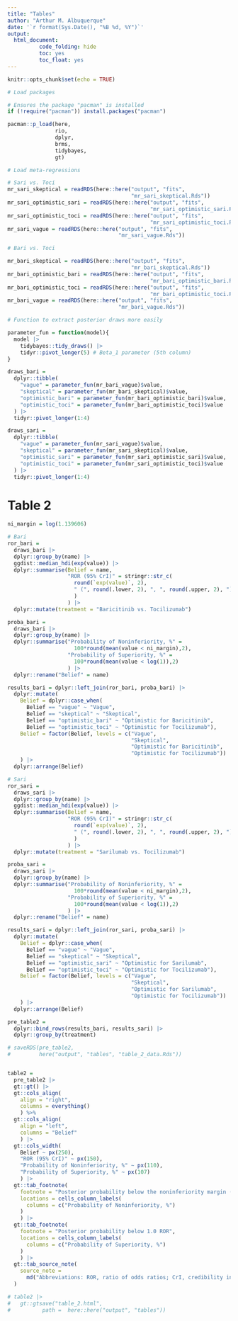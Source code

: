 ```yaml
---
title: "Tables"
author: "Arthur M. Albuquerque"
date: '`r format(Sys.Date(), "%B %d, %Y")`'
output: 
  html_document:
          code_folding: hide
          toc: yes
          toc_float: yes
---
```


```r
knitr::opts_chunk$set(echo = TRUE)
```

```r
# Load packages

# Ensures the package "pacman" is installed
if (!require("pacman")) install.packages("pacman")

pacman::p_load(here,
               rio,
               dplyr,
               brms,
               tidybayes,
               gt)

# Load meta-regressions

# Sari vs. Toci
mr_sari_skeptical = readRDS(here::here("output", "fits",
                                       "mr_sari_skeptical.Rds"))
mr_sari_optimistic_sari = readRDS(here::here("output", "fits",
                                             "mr_sari_optimistic_sari.Rds"))
mr_sari_optimistic_toci = readRDS(here::here("output", "fits",
                                             "mr_sari_optimistic_toci.Rds"))
mr_sari_vague = readRDS(here::here("output", "fits",
                                   "mr_sari_vague.Rds"))

# Bari vs. Toci

mr_bari_skeptical = readRDS(here::here("output", "fits",
                                       "mr_bari_skeptical.Rds"))
mr_bari_optimistic_bari = readRDS(here::here("output", "fits",
                                             "mr_bari_optimistic_bari.Rds"))
mr_bari_optimistic_toci = readRDS(here::here("output", "fits",
                                             "mr_bari_optimistic_toci.Rds"))
mr_bari_vague = readRDS(here::here("output", "fits",
                                   "mr_bari_vague.Rds"))

```

```r
# Function to extract posterior draws more easily

parameter_fun = function(model){
  model |>
    tidybayes::tidy_draws() |>
    tidyr::pivot_longer(5) # Beta_1 parameter (5th column)
}

draws_bari =
  dplyr::tibble(
    "vague" = parameter_fun(mr_bari_vague)$value,
    "skeptical" = parameter_fun(mr_bari_skeptical)$value,
    "optimistic_bari" = parameter_fun(mr_bari_optimistic_bari)$value,
    "optimistic_toci" = parameter_fun(mr_bari_optimistic_toci)$value
  ) |> 
  tidyr::pivot_longer(1:4)

draws_sari =
  dplyr::tibble(
    "vague" = parameter_fun(mr_sari_vague)$value,
    "skeptical" = parameter_fun(mr_sari_skeptical)$value,
    "optimistic_sari" = parameter_fun(mr_sari_optimistic_sari)$value,
    "optimistic_toci" = parameter_fun(mr_sari_optimistic_toci)$value
  ) |> 
  tidyr::pivot_longer(1:4)
```


# Table 2

```r
ni_margin = log(1.139606)

# Bari
ror_bari = 
  draws_bari |> 
  dplyr::group_by(name) |> 
  ggdist::median_hdi(exp(value)) |> 
  dplyr::summarise(Belief = name,
                   "ROR (95% CrI)" = stringr::str_c(
                     round(`exp(value)`, 2),
                     " (", round(.lower, 2), ", ", round(.upper, 2), ")"
                     )
                   ) |> 
  dplyr::mutate(treatment = "Baricitinib vs. Tocilizumab")

proba_bari =
  draws_bari |> 
  dplyr::group_by(name) |> 
  dplyr::summarise("Probability of Noninferiority, %" =
                     100*round(mean(value < ni_margin),2),
                   "Probability of Superiority, %" =
                     100*round(mean(value < log(1)),2)
                   ) |> 
  dplyr::rename("Belief" = name)

results_bari = dplyr::left_join(ror_bari, proba_bari) |> 
  dplyr::mutate(
    Belief = dplyr::case_when(
      Belief == "vague" ~ "Vague",
      Belief == "skeptical" ~ "Skeptical",
      Belief == "optimistic_bari" ~ "Optimistic for Baricitinib",
      Belief == "optimistic_toci" ~ "Optimistic for Tocilizumab"),
    Belief = factor(Belief, levels = c("Vague",
                                       "Skeptical",
                                       "Optimistic for Baricitinib",
                                       "Optimistic for Tocilizumab"))
    ) |> 
  dplyr::arrange(Belief)

# Sari
ror_sari = 
  draws_sari |> 
  dplyr::group_by(name) |> 
  ggdist::median_hdi(exp(value)) |> 
  dplyr::summarise(Belief = name,
                   "ROR (95% CrI)" = stringr::str_c(
                     round(`exp(value)`, 2),
                     " (", round(.lower, 2), ", ", round(.upper, 2), ")"
                     )
                   ) |> 
  dplyr::mutate(treatment = "Sarilumab vs. Tocilizumab")

proba_sari =
  draws_sari |> 
  dplyr::group_by(name) |> 
  dplyr::summarise("Probability of Noninferiority, %" =
                     100*round(mean(value < ni_margin),2),
                   "Probability of Superiority, %" =
                     100*round(mean(value < log(1)),2)
                   ) |> 
  dplyr::rename("Belief" = name)

results_sari = dplyr::left_join(ror_sari, proba_sari) |> 
  dplyr::mutate(
    Belief = dplyr::case_when(
      Belief == "vague" ~ "Vague",
      Belief == "skeptical" ~ "Skeptical",
      Belief == "optimistic_sari" ~ "Optimistic for Sarilumab",
      Belief == "optimistic_toci" ~ "Optimistic for Tocilizumab"),
    Belief = factor(Belief, levels = c("Vague",
                                       "Skeptical",
                                       "Optimistic for Sarilumab",
                                       "Optimistic for Tocilizumab"))
    ) |> 
  dplyr::arrange(Belief)

pre_table2 = 
  dplyr::bind_rows(results_bari, results_sari) |> 
  dplyr::group_by(treatment)

# saveRDS(pre_table2,
#         here("output", "tables", "table_2_data.Rds"))


table2 = 
  pre_table2 |> 
  gt::gt() |> 
  gt::cols_align(
    align = "right",
    columns = everything()
    ) %>%
  gt::cols_align(
    align = "left",
    columns = "Belief"
    ) |> 
  gt::cols_width(
    Belief ~ px(250),
    "ROR (95% CrI)" ~ px(150),
    "Probability of Noninferiority, %" ~ px(110),
    "Probability of Superiority, %" ~ px(107)
    ) |> 
  gt::tab_footnote(
    footnote = "Posterior probability below the noninferiority margin (1.14 ROR)",
    locations = cells_column_labels(
      columns = c("Probability of Noninferiority, %")
    )
    ) |> 
  gt::tab_footnote(
    footnote = "Posterior probability below 1.0 ROR",
    locations = cells_column_labels(
      columns = c("Probability of Superiority, %")
    )
    ) |> 
  gt::tab_source_note(
    source_note =
      md("Abbreviations: ROR, ratio of odds ratios; CrI, credibility interval")
  )

# table2 |> 
#   gt::gtsave("table_2.html",
#          path =  here::here("output", "tables"))


```








